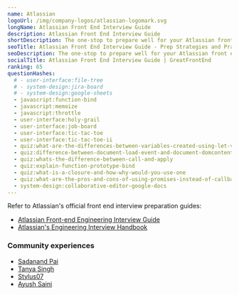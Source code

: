 ```yaml
---
name: Atlassian
logoUrl: /img/company-logos/atlassian-logomark.svg
longName: Atlassian Front End Interview Guide
description: Atlassian Front End Interview Guide
shortDescription: The one-stop to prepare well for your Atlassian front end interviews
seoTitle: Atlassian Front End Interview Guide - Prep Strategies and Practice Questions
seoDescription: The one-stop to prepare well for your Atlassian front end interviews. Discover insider tips, optimal prep strategies, and practice questions known to be tested.
socialTitle: Atlassian Front End Interview Guide | GreatFrontEnd
ranking: 65
questionHashes:
  # - user-interface:file-tree
  # - system-design:jira-board
  # - system-design:google-sheets
  - javascript:function-bind
  - javascript:memoize
  - javascript:throttle
  - user-interface:holy-grail
  - user-interface:job-board
  - user-interface:tic-tac-toe
  - user-interface:tic-tac-toe-ii
  - quiz:what-are-the-differences-between-variables-created-using-let-var-or-const
  - quiz:difference-between-document-load-event-and-document-domcontentloaded-event
  - quiz:whats-the-difference-between-call-and-apply
  - quiz:explain-function-prototype-bind
  - quiz:what-is-a-closure-and-how-why-would-you-use-one
  - quiz:what-are-the-pros-and-cons-of-using-promises-instead-of-callbacks
  - system-design:collaborative-editor-google-docs
---
```


Refer to Atlassian's official front end interview preparation guides:

- [Atlassian Front-end Engineering Interview Guide](/static/guides/atlassian-front-end-interview-guide.pdf)
- [Atlassian's Engineering Interview Handbook](https://www.atlassian.com/company/careers/resources/interviewing/how-to-nail-your-engineering-interview)

### Community experiences

- [Sadanand Pai](https://frontendpro.hashnode.dev/frontend-interview-experience-at-atlassian)
- [Tanya Singh](https://medium.com/@singht216/atlassian-interview-experience-frontend-software-engineer-8f69f3c5c8ea)
- [Stylus07](https://medium.com/@stylus07/atlassian-interview-experience-e51cb1f0735b)
- [Ayush Saini](https://www.ayushsaini.com/blog/atlassian-interview-experience-software-engineer)
